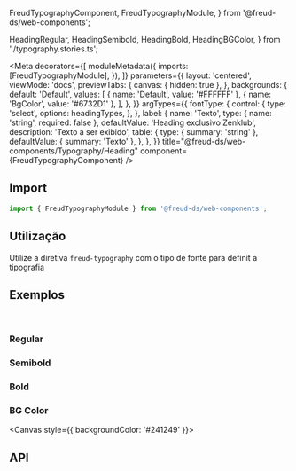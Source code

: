   FreudTypographyComponent,
  FreudTypographyModule,
} from '@freud-ds/web-components';

  HeadingRegular,
  HeadingSemibold,
  HeadingBold,
  HeadingBGColor,
} from './typography.stories.ts';

<Meta
  decorators={[
    moduleMetadata({
      imports: [FreudTypographyModule],
    }),
  ]}
  parameters={{
    layout: 'centered',
    viewMode: 'docs',
    previewTabs: {
      canvas: { hidden: true },
    },
    backgrounds: {
      default: 'Default',
      values: [
        { name: 'Default', value: '#FFFFFF' },
        { name: 'BgColor', value: '#6732D1' },
      ],
    },
  }}
  argTypes={{
    fontType: {
      control: {
        type: 'select',
        options: headingTypes,
      },
    },
    label: {
      name: 'Texto',
      type: { name: 'string', required: false },
      defaultValue: 'Heading exclusivo Zenklub',
      description: 'Texto a ser exibido',
      table: {
        type: { summary: 'string' },
        defaultValue: { summary: 'Texto' },
      },
    },
  }}
  title="@freud-ds/web-components/Typography/Heading"
  component={FreudTypographyComponent}
/>

<FreudHeaderComponent
  title="Heading"
  description="Temos seis padrões para headings: h1, h2, h3, h4, h5, h6. Ambos possuem sua versão regular, semibold e bold e também opções de lineheight (1, 1.2, 1.5 e auto)."
/>

## <a id="importing"></a>Import

```ts
import { FreudTypographyModule } from '@freud-ds/web-components';
```

## Utilização

Utilize a diretiva `freud-typography` com o tipo de fonte para definit a tipografia

## <a id="exemplos"></a>Exemplos

<br />

### Regular

<Canvas>
  <Story story={HeadingRegular} />
</Canvas>

### Semibold

<Canvas>
  <Story story={HeadingSemibold} />
</Canvas>

### Bold

<Canvas>
  <Story story={HeadingBold} />
</Canvas>

### BG Color

<Canvas style={{ backgroundColor: '#241249' }}>
  <Story story={HeadingBGColor} />
</Canvas>

## <a id="api"></a>API

<ArgTypes of={FreudTypographyComponent} />

